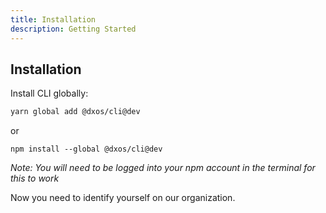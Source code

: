 ```yaml
---
title: Installation
description: Getting Started
---
```


## Installation

Install CLI globally:

```bash
yarn global add @dxos/cli@dev
```

or

```
npm install --global @dxos/cli@dev
```
*Note: You will need to be logged into your npm account in the terminal for this to work*

Now you need to identify yourself on our organization.
